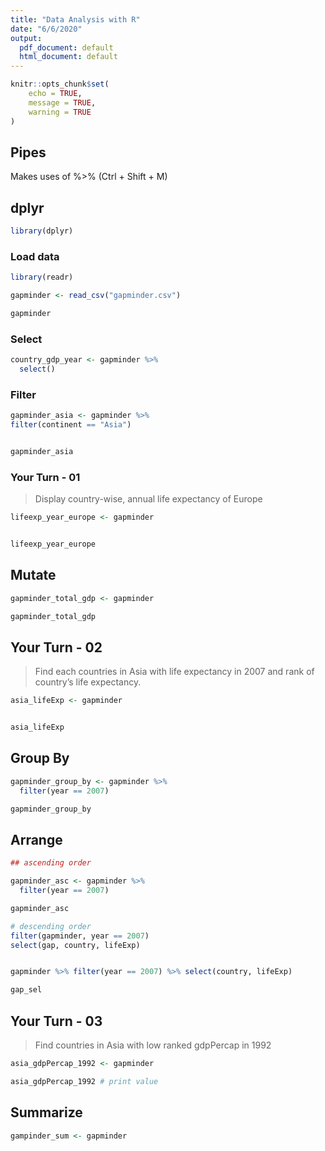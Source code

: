 ```yaml
---
title: "Data Analysis with R"
date: "6/6/2020"
output:
  pdf_document: default
  html_document: default
---
```


```r
knitr::opts_chunk$set(
	echo = TRUE,
	message = TRUE,
	warning = TRUE
)
```

## Pipes

Makes uses of %>% (Ctrl + Shift + M)


## dplyr

```r
library(dplyr)
```


### Load data

```r
library(readr)

gapminder <- read_csv("gapminder.csv")

gapminder
```

### Select

```r
country_gdp_year <- gapminder %>% 
  select()
```


### Filter

```r
gapminder_asia <- gapminder %>%
filter(continent == "Asia")


gapminder_asia 
```


### Your Turn - 01

> Display country-wise, annual life expectancy of Europe

```r
lifeexp_year_europe <- gapminder


lifeexp_year_europe
```


## Mutate

```r
gapminder_total_gdp <- gapminder 

gapminder_total_gdp 
```

## Your Turn - 02

> Find each countries in Asia with life expectancy
in 2007 and rank of country's life expectancy.

```r
asia_lifeExp <- gapminder


asia_lifeExp
```

## Group By

```r
gapminder_group_by <- gapminder %>%
  filter(year == 2007) 

gapminder_group_by
```


## Arrange 


```r
## ascending order

gapminder_asc <- gapminder %>% 
  filter(year == 2007)

gapminder_asc
```


```r
# descending order
filter(gapminder, year == 2007) 
select(gap, country, lifeExp)


gapminder %>% filter(year == 2007) %>% select(country, lifeExp) 

gap_sel
```


## Your Turn - 03

> Find countries in Asia with low ranked gdpPercap in 1992

```r
asia_gdpPercap_1992 <- gapminder 

asia_gdpPercap_1992 # print value
```


## Summarize

```r
gampinder_sum <- gapminder
```

